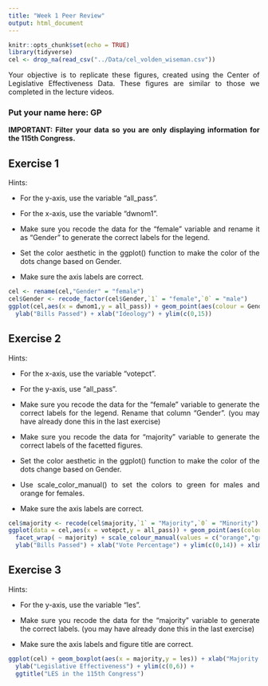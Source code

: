 ```yaml
---
title: "Week 1 Peer Review"
output: html_document
---
```


```r
knitr::opts_chunk$set(echo = TRUE)
library(tidyverse)
cel <- drop_na(read_csv("../Data/cel_volden_wiseman.csv"))
```
<style>body{text-align: justify;}</style>

Your objective is to replicate these figures, created using the Center of Legislative Effectiveness
Data. These figures are similar to those we completed in the lecture videos.

### Put your name here: GP

**IMPORTANT: Filter your data so you are only displaying information for the 115th Congress.**

## Exercise 1

Hints:

* For the y-axis, use the variable "all_pass".

* For the x-axis, use the variable "dwnom1".

* Make sure you recode the data for the "female" variable and rename it as "Gender" to generate the
correct labels for the legend.

* Set the color aesthetic in the ggplot() function to make the color of the dots change based on
Gender.

* Make sure the axis labels are correct.

```r
cel <- rename(cel,"Gender" = "female")
cel$Gender <- recode_factor(cel$Gender,`1` = "female",`0` = "male")
ggplot(cel,aes(x = dwnom1,y = all_pass)) + geom_point(aes(colour = Gender)) + 
  ylab("Bills Passed") + xlab("Ideology") + ylim(c(0,15))
```

## Exercise 2

Hints:

* For the x-axis, use the variable "votepct".

* For the y-axis, use "all_pass".

* Make sure you recode the data for the "female" variable to generate the correct labels for the
legend. Rename that column "Gender". (you may have already done this in the last exercise)

* Make sure you recode the data for "majority" variable to generate the correct labels of the facetted
figures.

* Set the color aesthetic in the ggplot() function to make the color of the dots change based on
Gender.

* Use scale_color_manual() to set the colors to green for males and orange for females.

* Make sure the axis labels are correct.


```r
cel$majority <- recode(cel$majority,`1` = "Majority",`0` = "Minority")
ggplot(data = cel,aes(x = votepct,y = all_pass)) + geom_point(aes(colour = Gender)) + 
  facet_wrap( ~ majority) + scale_colour_manual(values = c("orange","green")) + 
  ylab("Bills Passed") + xlab("Vote Percentage") + ylim(c(0,14)) + xlim(c(43,100))
```

## Exercise 3

Hints:

* For the y-axis, use the variable "les".

* Make sure you recode the data for the "majority" variable to generate the correct labels. (you may
have already done this in the last exercise)

* Make sure the axis labels and figure title are correct.


```r
ggplot(cel) + geom_boxplot(aes(x = majority,y = les)) + xlab("Majority or Minority") + 
  ylab("Legislative Effectiveness") + ylim(c(0,6)) + 
  ggtitle("LES in the 115th Congress")
```
